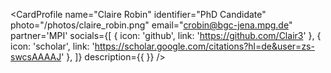 
<CardProfile 
    name="Claire Robin"
    identifier="PhD Candidate"
    photo="/photos/claire_robin.png"
    email="crobin@bgc-jena.mpg.de"
    partner='MPI'
    socials={[
        {
            icon: 'github',
            link: 'https://github.com/Clair3'
        },
        {
            icon: 'scholar',
            link: 'https://scholar.google.com/citations?hl=de&user=zs-swcsAAAAJ'
        },
        ]}
    description={{
    }}
/>